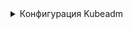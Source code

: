 
<details>
<summary>Конфигурация Kubeadm</summary>
<CodeBlock>
{`cat <<EOF > $\{BASE_K8S_PATH\}/kubeadm-join.conf
  ---
  apiVersion: kubeadm.k8s.io/v1beta3
  controlPlane:
    localAPIEndpoint: {}
    certificateKey: 0c00c2fd5c67c37656c00d78a9d7e1f2eb794ef8e4fc3e2a4b532eb14323cd59
  discovery:
    bootstrapToken:
      apiServerEndpoint: api.$\{CLUSTER_NAME\}.$\{BASE_DOMAIN\}:${KUBE_API_ARGS.securePort.value}
      unsafeSkipCAVerification: true
      token: "fjt9ex.lwzqgdlvoxtqk4yw"
  kind: JoinConfiguration
  EOF
`}
</CodeBlock>
</details>
